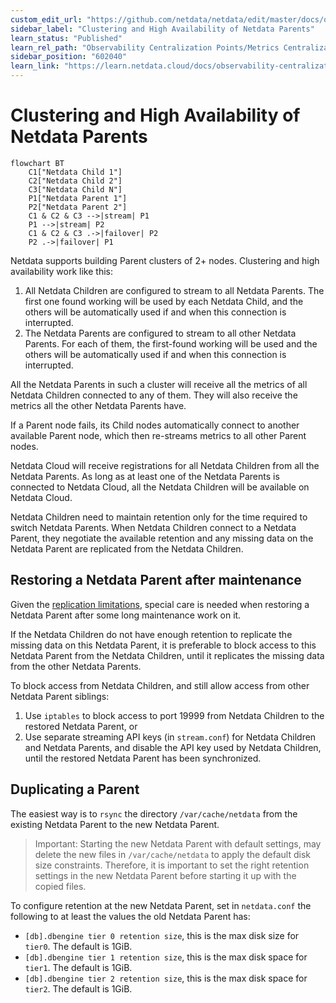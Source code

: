 ```yaml
---
custom_edit_url: "https://github.com/netdata/netdata/edit/master/docs/observability-centralization-points/metrics-centralization-points/clustering-and-high-availability-of-netdata-parents.md"
sidebar_label: "Clustering and High Availability of Netdata Parents"
learn_status: "Published"
learn_rel_path: "Observability Centralization Points/Metrics Centralization Points"
sidebar_position: "602040"
learn_link: "https://learn.netdata.cloud/docs/observability-centralization-points/metrics-centralization-points/clustering-and-high-availability-of-netdata-parents"
---
```


# Clustering and High Availability of Netdata Parents

```mermaid
flowchart BT
    C1["Netdata Child 1"]
    C2["Netdata Child 2"]
    C3["Netdata Child N"]
    P1["Netdata Parent 1"]
    P2["Netdata Parent 2"]
    C1 & C2 & C3 -->|stream| P1
    P1 -->|stream| P2
    C1 & C2 & C3 .->|failover| P2
    P2 .->|failover| P1
```

Netdata supports building Parent clusters of 2+ nodes. Clustering and high availability work like this:

1. All Netdata Children are configured to stream to all Netdata Parents. The first one found working will be used by each Netdata Child, and the others will be automatically used if and when this connection is interrupted.
2. The Netdata Parents are configured to stream to all other Netdata Parents. For each of them, the first-found working will be used and the others will be automatically used if and when this connection is interrupted.

All the Netdata Parents in such a cluster will receive all the metrics of all Netdata Children connected to any of them. They will also receive the metrics all the other Netdata Parents have.

If a Parent node fails, its Child nodes automatically connect to another available Parent node, which then re-streams metrics to all other Parent nodes.

Netdata Cloud will receive registrations for all Netdata Children from all the Netdata Parents. As long as at least one of the Netdata Parents is connected to Netdata Cloud, all the Netdata Children will be available on Netdata Cloud.

Netdata Children need to maintain retention only for the time required to switch Netdata Parents. When Netdata Children connect to a Netdata Parent, they negotiate the available retention and any missing data on the Netdata Parent are replicated from the Netdata Children.

## Restoring a Netdata Parent after maintenance

Given the [replication limitations](/docs/observability-centralization-points/metrics-centralization-points/replication-of-past-samples#replication-limitations), special care is needed when restoring a Netdata Parent after some long maintenance work on it.

If the Netdata Children do not have enough retention to replicate the missing data on this Netdata Parent, it is preferable to block access to this Netdata Parent from the Netdata Children, until it replicates the missing data from the other Netdata Parents.

To block access from Netdata Children, and still allow access from other Netdata Parent siblings:

1. Use `iptables` to block access to port 19999 from Netdata Children to the restored Netdata Parent, or
2. Use separate streaming API keys (in `stream.conf`) for Netdata Children and Netdata Parents, and disable the API key used by Netdata Children, until the restored Netdata Parent has been synchronized.

## Duplicating a Parent

The easiest way is to `rsync` the directory `/var/cache/netdata` from the existing Netdata Parent to the new Netdata Parent.

> Important: Starting the new Netdata Parent with default settings, may delete the new files in `/var/cache/netdata` to apply the default disk size constraints. Therefore, it is important to set the right retention settings in the new Netdata Parent before starting it up with the copied files.

To configure retention at the new Netdata Parent, set in `netdata.conf` the following to at least the values the old Netdata Parent has:

- `[db].dbengine tier 0 retention size`, this is the max disk size for `tier0`. The default is 1GiB.
- `[db].dbengine tier 1 retention size`, this is the max disk space for `tier1`. The default is 1GiB.
- `[db].dbengine tier 2 retention size`, this is the max disk space for `tier2`. The default is 1GiB.
